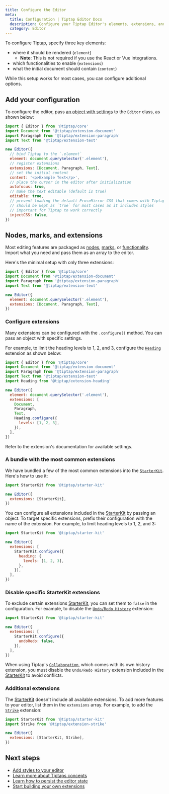 ```yaml
---
title: Configure the Editor
meta:
  title: Configuration | Tiptap Editor Docs
  description: Configure your Tiptap Editor's elements, extensions, and content settings. Learn more in our documentation!
  category: Editor
---
```


To configure Tiptap, specify three key elements:
- where it should be rendered (`element`)
  - **Note**: This is not required if you use the React or Vue integrations.
- which functionalities to enable (`extensions`)
- what the initial document should contain (`content`)

While this setup works for most cases, you can configure additional options.

## Add your configuration

To configure the editor, pass [an object with settings](/editor/api/editor) to the `Editor` class, as shown below:

```js
import { Editor } from '@tiptap/core'
import Document from '@tiptap/extension-document'
import Paragraph from '@tiptap/extension-paragraph'
import Text from '@tiptap/extension-text'

new Editor({
  // bind Tiptap to the `.element`
  element: document.querySelector('.element'),
  // register extensions
  extensions: [Document, Paragraph, Text],
  // set the initial content
  content: '<p>Example Text</p>',
  // place the cursor in the editor after initialization
  autofocus: true,
  // make the text editable (default is true)
  editable: true,
  // prevent loading the default ProseMirror CSS that comes with Tiptap
  // should be kept as `true` for most cases as it includes styles
  // important for Tiptap to work correctly
  injectCSS: false,
})
```

## Nodes, marks, and extensions

Most editing features are packaged as [nodes](/editor/extensions/nodes), [marks](/editor/extensions/marks), or [functionality](/editor/extensions/functionality). Import what you need and pass them as an array to the editor.

Here's the minimal setup with only three extensions:

```js
import { Editor } from '@tiptap/core'
import Document from '@tiptap/extension-document'
import Paragraph from '@tiptap/extension-paragraph'
import Text from '@tiptap/extension-text'

new Editor({
  element: document.querySelector('.element'),
  extensions: [Document, Paragraph, Text],
})
```

### Configure extensions

Many extensions can be configured with the `.configure()` method. You can pass an object with specific settings.

For example, to limit the heading levels to 1, 2, and 3, configure the [`Heading`](/editor/extensions/nodes/heading) extension as shown below:

```js
import { Editor } from '@tiptap/core'
import Document from '@tiptap/extension-document'
import Paragraph from '@tiptap/extension-paragraph'
import Text from '@tiptap/extension-text'
import Heading from '@tiptap/extension-heading'

new Editor({
  element: document.querySelector('.element'),
  extensions: [
    Document,
    Paragraph,
    Text,
    Heading.configure({
      levels: [1, 2, 3],
    }),
  ],
})
```

Refer to the extension's documentation for available settings.

### A bundle with the most common extensions

We have bundled a few of the most common extensions into the [`StarterKit`](/editor/extensions/functionality/starterkit). Here's how to use it:

```js
import StarterKit from '@tiptap/starter-kit'

new Editor({
  extensions: [StarterKit],
})
```

You can configure all extensions included in the [StarterKit](/editor/extensions/functionality/starterkit) by passing an object. To target specific extensions, prefix their configuration with the name of the extension. For example, to limit heading levels to 1, 2, and 3:

```js
import StarterKit from '@tiptap/starter-kit'

new Editor({
  extensions: [
    StarterKit.configure({
      heading: {
        levels: [1, 2, 3],
      },
    }),
  ],
})
```

### Disable specific StarterKit extensions

To exclude certain extensions [StarterKit](/editor/extensions/functionality/starterkit), you can set them to `false` in the configuration. For example, to disable the [`Undo/Redo History`](/editor/extensions/functionality/undo-redo) extension:

```js
import StarterKit from '@tiptap/starter-kit'

new Editor({
  extensions: [
    StarterKit.configure({
      undoRedo: false,
    }),
  ],
})
```

When using Tiptap's [`Collaboration`](/editor/extensions/functionality/collaboration), which comes with its own history extension, you must disable the `Undo/Redo History` extension included in the [StarterKit](/editor/extensions/functionality/starterkit) to avoid conflicts.

### Additional extensions

The [StarterKit](/editor/extensions/functionality/starterkit) doesn't include all available extensions. To add more features to your editor, list them in the `extensions` array. For example, to add the [`Strike`](/editor/extensions/marks/strike) extension:

```js
import StarterKit from '@tiptap/starter-kit'
import Strike from '@tiptap/extension-strike'

new Editor({
  extensions: [StarterKit, Strike],
})
```

## Next steps

- [Add styles to your editor](/editor/getting-started/style-editor)
- [Learn more about Tiptaps concepts](/editor/core-concepts/introduction)
- [Learn how to persist the editor state](/editor/core-concepts/persistence)
- [Start building your own extensions](/editor/extensions/custom-extensions)
